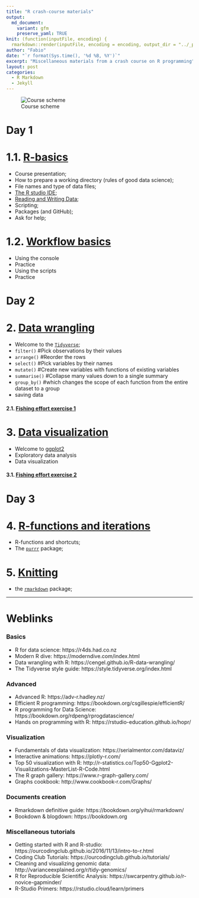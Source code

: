 ```yaml
---
title: "R crash-course materials"
output:
  md_document:
    variant: gfm
    preserve_yaml: TRUE
knit: (function(inputFile, encoding) {
  rmarkdown::render(inputFile, encoding = encoding, output_dir = "../_posts") })
author: "Fabio"
date: "`r format(Sys.time(), '%d %B, %Y')`"
excerpt: "Miscellaneous materials from a crash course on R programming"
layout: post
categories:
  - R Markdown
  - Jekyll
---
```



![Course scheme](_course-material/_figs/rdiag.png)

# Day 1
# 1.1. [R-basics](_course-material/_pres/01-1-R-basics.html)

- Course presentation; 
- How to prepare a working directory (rules of good data science);
- File names and type of data files;
- [The R studio IDE](_course-material/_cheatsheets/rstudio-ide.pdf);
- [Reading and Writing Data](_course-material/_cheatsheets/data-import.pdf);
- Scripting; 
- Packages (and GitHub);
- Ask for help;

# 1.2. [Workflow basics](_course-material/_pres/01-2-workflow-basics.html)

- Using the console
- Practice
- Using the scripts
- Practice

# Day 2
# 2. [Data wrangling](_course-material/_pres/02-data-wrangling.html)

- Welcome to the [`Tidyverse`](_course-material/_cheatsheets/data-transformation.pdf); 
- `filter()` #Pick observations by their values
- `arrange()` #Reorder the rows
- `select()` #Pick variables by their names
- `mutate()` #Create new variables with functions of existing variables
- `summarise()` #Collapse many values down to a single summary
- `group_by()` #which changes the scope of each function from the entire dataset to a group
- saving data

#### 2.1. [Fishing effort exercise 1](_course-material/_scripts/fishing-effort-excercise-1.R)

# 3. [Data visualization](_course-material/_pres/03-data-visualization.html)

- Welcome to [ggplot2](_course-material/_cheatsheets/data-visualization-2.1.pdf)
- Exploratory data analysis
- Data visualization

#### 3.1. [Fishing effort exercise 2](_course-material/_pres/fishing-effort-excercise-2.R)

# Day 3
# 4. [R-functions and iterations](_course-material/04-iteration-purrr.html)

- R-functions and shortcuts; 
- The [`purrr`](_course-material/_cheatsheets/data-transformation.pdf) package;

# 5. [Knitting](_course-material/_pres/05-rmarkdown.html)

- the [`rmarkdown`](_course-material/_cheatsheets/rmarkdown-2.0.pdf) package; 


---

# Weblinks

### Basics

- R for data science: https://r4ds.had.co.nz
- Modern R dive: https://moderndive.com/index.html
- Data wrangling with R: https://cengel.github.io/R-data-wrangling/
- The Tidyverse style guide: https://style.tidyverse.org/index.html

### Advanced

- Advanced R: https://adv-r.hadley.nz/
- Efficient R programming: https://bookdown.org/csgillespie/efficientR/
- R programming for Data Science: https://bookdown.org/rdpeng/rprogdatascience/
- Hands on programming with R: https://rstudio-education.github.io/hopr/

### Visualization

- Fundamentals of data visualization: https://serialmentor.com/dataviz/
- Interactive animations: https://plotly-r.com/
- Top 50 visualization with R: http://r-statistics.co/Top50-Ggplot2-Visualizations-MasterList-R-Code.html
- The R graph gallery: https://www.r-graph-gallery.com/
- Graphs cookbook: http://www.cookbook-r.com/Graphs/

### Documents creation

- Rmarkdown definitive guide: https://bookdown.org/yihui/rmarkdown/
- Bookdown & blogdown: https://bookdown.org

### Miscellaneous tutorials

- Getting started with R and R-studio: https://ourcodingclub.github.io/2016/11/13/intro-to-r.html
- Coding Club Tutorials: https://ourcodingclub.github.io/tutorials/
- Cleaning and visualizing genomic data: http://varianceexplained.org/r/tidy-genomics/
- R for Reproducible Scientific Analysis: https://swcarpentry.github.io/r-novice-gapminder/
- R-Studio Primers: https://rstudio.cloud/learn/primers


